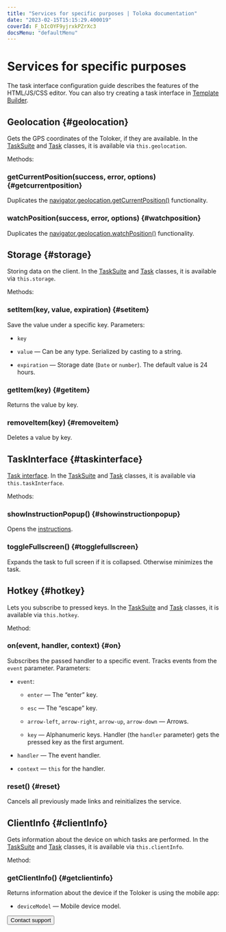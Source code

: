 ```yaml
---
title: "Services for specific purposes | Toloka documentation"
date: "2023-02-15T15:15:29.400019"
coverId: F_bIcOYF9yjrxkPZrXc3
docsMenu: "defaultMenu"
---
```



# Services for specific purposes

<Note mode="note" title="Note">

The task interface configuration guide describes the features of the HTML/JS/CSS editor. You can also try creating a task interface in [Template Builder](/docs/template-builder/).

</Note>

## Geolocation {#geolocation}

Gets the GPS coordinates of the Toloker, if they are available. In the [TaskSuite](/docs/guide/tasksuite) and [Task](/docs/guide/task) classes, it is available via `this.geolocation`.

Methods:

### getCurrentPosition(success, error, options) {#getcurrentposition}

Duplicates the [navigator.geolocation.getCurrentPosition()](https://developer.mozilla.org/en-US/docs/Web/API/Geolocation/getCurrentPosition) functionality.

### watchPosition(success, error, options) {#watchposition}

Duplicates the [navigator.geolocation.watchPosition()](https://developer.mozilla.org/en-US/docs/Web/API/Geolocation/watchPosition) functionality.

## Storage {#storage}

Storing data on the client. In the [TaskSuite](/docs/guide/tasksuite) and [Task](/docs/guide/task) classes, it is available via `this.storage`.

Methods:

### setItem(key, value, expiration) {#setitem}

Save the value under a specific key. Parameters:

- `key`

- `value` — Can be any type. Serialized by casting to a string.

- `expiration` — Storage date (`Date` or `number`). The default value is 24 hours.

### getItem(key) {#getitem}

Returns the value by key.

### removeItem(key) {#removeitem}

Deletes a value by key.

## TaskInterface {#taskinterface}

[Task interface](/docs/glossary#task-interface). In the [TaskSuite](/docs/guide/tasksuite) and [Task](/docs/guide/task) classes, it is available via `this.taskInterface`.

Methods:

### showInstructionPopup() {#showinstructionpopup}

Opens the [instructions](/docs/guide/instruction).

### toggleFullscreen() {#togglefullscreen}

Expands the task to full screen if it is collapsed. Otherwise minimizes the task.

## Hotkey {#hotkey}

Lets you subscribe to pressed keys. In the [TaskSuite](/docs/guide/tasksuite) and [Task](/docs/guide/task) classes, it is available via `this.hotkey`.

Method:

### on(event, handler, context) {#on}

Subscribes the passed handler to a specific event. Tracks events from the `event` parameter. Parameters:

- `event`:

    - `enter` — The “enter” key.

    - `esc` — The “escape” key.

    - `arrow-left`, `arrow-right`, `arrow-up`, `arrow-down` — Arrows.

    - `key` — Alphanumeric keys. Handler (the `handler` parameter) gets the pressed key as the first argument.

- `handler` — The event handler.

- `context` — `this` for the handler.

### reset() {#reset}

Cancels all previously made links and reinitializes the service.

## ClientInfo {#clientInfo}

Gets information about the device on which tasks are performed. In the [TaskSuite](/docs/guide/tasksuite) and [Task](/docs/guide/task) classes, it is available via `this.clientInfo`.

Method:

### getClientInfo() {#getclientinfo}

Returns information about the device if the Toloker is using the mobile app:

- `deviceModel` — Mobile device model.

<Button themeColor="light" view="default" size="l" type="link" url="/docs/guide/troubleshooting/support?form-source=guide-js-services">Contact support</Button>
